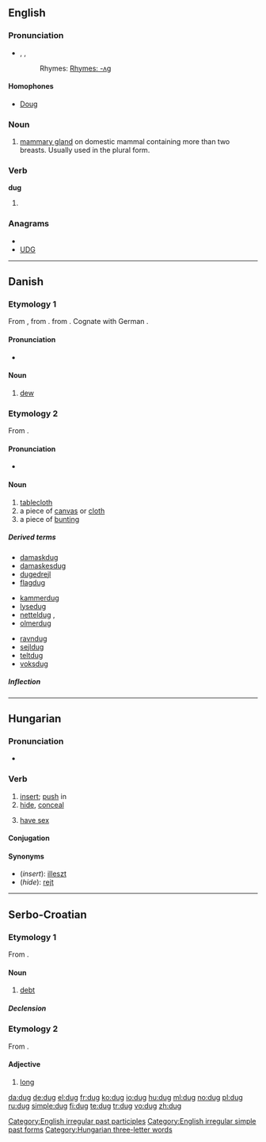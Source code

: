 ==English==

===Pronunciation===
* {{enPR|dŭg}}, {{IPA|/dʌɡ/}}, {{SAMPA|/dVg/}}
*: Rhymes: [[Rhymes:English:-ʌɡ|Rhymes: -ʌɡ]]

====Homophones====
* [[Doug]]

===Noun===
{{en-noun}}

# [[mammary gland]] on domestic mammal containing more than two breasts. Usually used in the plural form.

===Verb===
'''dug'''

# {{past of|[[dig]]}}

===Anagrams===
* {{alphagram|dgu}}
* [[UDG#English|UDG]]


[[Category:English irregular past participles]]
[[Category:English irregular simple past forms]]

----

==Danish==
{{wikipedia|lang=da}}

===Etymology 1===
From {{etyl|non|da}} {{term|dǫgg||dew|lang=non}}, from {{proto|Germanic|dawwō}}. from {{proto|Indo-European|dʰeu-}}. Cognate with German {{term|Tau|lang=de}}.

====Pronunciation====
* {{IPA|/duɡ/|[d̥uɡ̊]|lang=da}}

====Noun====
{{da-noun|stem=dugg|en|-}}

# [[dew]]

===Etymology 2===
From {{etyl|non|da}} {{term|dúkr|lang=non}}.

====Pronunciation====
* {{IPA|/duːɡ/|[d̥uːˀ]|lang=da}}

====Noun====
{{da-noun|en|e}}

# [[tablecloth]] {{qualifier|a cloth used to cover and protect a table, especially for a dining table}}
# a piece of [[canvas]] or  [[cloth]]
# a piece of [[bunting]] {{qualifier|material from which flags are made}}

=====Derived terms=====
{{rel-top3|terms derived from "dug"}}
* [[damaskdug]] {{c}}
* [[damaskesdug]] {{c}}
* [[dugedrejl]] {{n}}
* [[flagdug]] {{c}}
{{rel-mid3}}
* [[kammerdug]] {{c}}
* [[lysedug]] {{c}}
* [[netteldug]] {{c}}, {{n}}
* [[olmerdug]] {{c}}
{{rel-mid3}}
* [[ravndug]] {{c}}
* [[sejldug]] {{c}}
* [[teltdug]] {{c}}
* [[voksdug]] {{c}}
{{rel-bottom}}

=====Inflection=====
{{da-noun-infl|en|e}}

----

==Hungarian==

===Pronunciation===
* {{IPA|/ˈdug/|lang=hu}}

===Verb===
{{infl|hu|verb}}

# [[insert]]; [[push]] in
# [[hide]], [[conceal]]
# {{informal|lang=hu}} [[have sex]]

====Conjugation====
{{hu-conj-ok|dug|ott}}

====Synonyms====
* (''insert''): [[illeszt]]
* (''hide''): [[rejt]]

[[Category:Hungarian three-letter words]]

----

==Serbo-Croatian==

===Etymology 1===
From {{proto|Slavic|dъlgъ|lang=sh}}.

====Noun====
{{sh-noun|g=m|head=dȗg|r|дуг|ду̑г}}

# [[debt]]

=====Declension=====
{{sh-decl-noun
|dȗg|dȕgovi
|duga|dugova
|dugu|dugovima
|dug|dugove
|duže|dugove
|dugu|dugovima
|dugom|dugovima
}}

===Etymology 2===
From {{proto|Slavic|dьlgъ|lang=sh}}.

====Adjective====
{{infl|sh|adjective|head=dȕg|Cyrillic spelling|{{l|sh|sc=Cyrl|дуг|ду̏г}}}}

# [[long]]

[[da:dug]]
[[de:dug]]
[[el:dug]]
[[fr:dug]]
[[ko:dug]]
[[io:dug]]
[[hu:dug]]
[[ml:dug]]
[[no:dug]]
[[pl:dug]]
[[ru:dug]]
[[simple:dug]]
[[fi:dug]]
[[te:dug]]
[[tr:dug]]
[[vo:dug]]
[[zh:dug]]